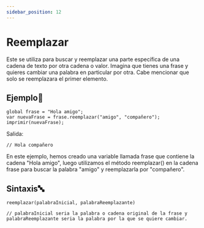 ```yaml
---
sidebar_position: 12
---
```


# Reemplazar

Este se utiliza para buscar y reemplazar una parte específica de una cadena de texto por otra cadena o valor. Imagina que tienes una frase y quieres cambiar una palabra en particular por otra. 
Cabe mencionar que solo se reemplazara el primer elemento.
## Ejemplo📝

```dummy
global frase = "Hola amigo";
var nuevaFrase = frase.reemplazar("amigo", "compañero");
imprimir(nuevaFrase);
```
Salida:
```dummy
// Hola compañero
```
En este ejemplo, hemos creado una variable llamada frase que contiene la cadena "Hola amigo", luego utilizamos el método reemplazar() en la cadena frase para buscar la palabra "amigo" y reemplazarla por "compañero".

## Sintaxis🔤

```dummy
reemplazar(palabraInicial, palabraReemplazante)

// palabraInicial seria la palabra o cadena original de la frase y palabraReemplazante seria la palabra por la que se quiere cambiar.
```
